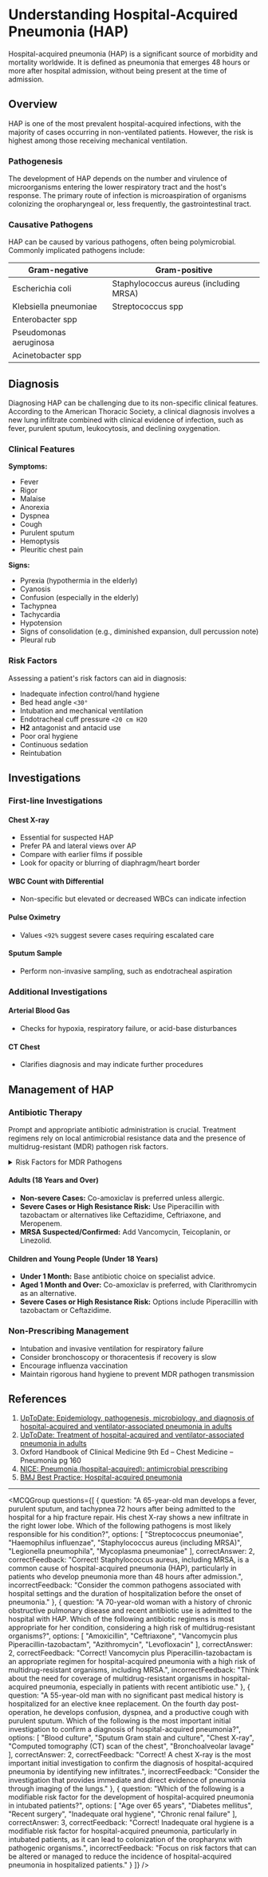
# Understanding Hospital-Acquired Pneumonia (HAP)

Hospital-acquired pneumonia (HAP) is a significant source of morbidity and mortality worldwide. It is defined as pneumonia that emerges 48 hours or more after hospital admission, without being present at the time of admission.

## Overview

HAP is one of the most prevalent hospital-acquired infections, with the majority of cases occurring in non-ventilated patients. However, the risk is highest among those receiving mechanical ventilation.

### Pathogenesis

The development of HAP depends on the number and virulence of microorganisms entering the lower respiratory tract and the host's response. The primary route of infection is microaspiration of organisms colonizing the oropharyngeal or, less frequently, the gastrointestinal tract.

### Causative Pathogens

HAP can be caused by various pathogens, often being polymicrobial. Commonly implicated pathogens include:

| Gram-negative           | Gram-positive                           |
|-------------------------|-----------------------------------------|
| Escherichia coli        | Staphylococcus aureus (including MRSA)  |
| Klebsiella pneumoniae   | Streptococcus spp                       |
| Enterobacter spp        |                                         |
| Pseudomonas aeruginosa  |                                         |
| Acinetobacter spp       |                                         |

## Diagnosis

Diagnosing HAP can be challenging due to its non-specific clinical features. According to the American Thoracic Society, a clinical diagnosis involves a new lung infiltrate combined with clinical evidence of infection, such as fever, purulent sputum, leukocytosis, and declining oxygenation.

### Clinical Features

**Symptoms:**

- Fever
- Rigor
- Malaise
- Anorexia
- Dyspnea
- Cough
- Purulent sputum
- Hemoptysis
- Pleuritic chest pain

**Signs:**

- Pyrexia (hypothermia in the elderly)
- Cyanosis
- Confusion (especially in the elderly)
- Tachypnea
- Tachycardia
- Hypotension
- Signs of consolidation (e.g., diminished expansion, dull percussion note)
- Pleural rub

### Risk Factors

Assessing a patient's risk factors can aid in diagnosis:

- Inadequate infection control/hand hygiene
- Bed head angle `<30°`
- Intubation and mechanical ventilation
- Endotracheal cuff pressure `<20 cm H2O`
- **H2** antagonist and antacid use
- Poor oral hygiene
- Continuous sedation
- Reintubation

## Investigations

### First-line Investigations

#### Chest X-ray

- Essential for suspected HAP
- Prefer PA and lateral views over AP
- Compare with earlier films if possible
- Look for opacity or blurring of diaphragm/heart border

#### WBC Count with Differential

- Non-specific but elevated or decreased WBCs can indicate infection

#### Pulse Oximetry

- Values `<92%` suggest severe cases requiring escalated care

#### Sputum Sample

- Perform non-invasive sampling, such as endotracheal aspiration

### Additional Investigations

#### Arterial Blood Gas

- Checks for hypoxia, respiratory failure, or acid-base disturbances

#### CT Chest

- Clarifies diagnosis and may indicate further procedures

## Management of HAP

### Antibiotic Therapy

Prompt and appropriate antibiotic administration is crucial. Treatment regimens rely on local antimicrobial resistance data and the presence of multidrug-resistant (MDR) pathogen risk factors.

<details>
<summary>Risk Factors for MDR Pathogens</summary>

- Antibiotic use in the past 90 days
- Septic shock during ventilator-associated pneumonia
- Acute respiratory distress syndrome (ARDS) before pneumonia
- Hospitalization over 5 days before pneumonia onset
- Acute renal replacement therapy prior to pneumonia

</details>

#### Adults (18 Years and Over)

- **Non-severe Cases:** Co-amoxiclav is preferred unless allergic.
- **Severe Cases or High Resistance Risk:** Use Piperacillin with tazobactam or alternatives like Ceftazidime, Ceftriaxone, and Meropenem.
- **MRSA Suspected/Confirmed:** Add Vancomycin, Teicoplanin, or Linezolid.

#### Children and Young People (Under 18 Years)

- **Under 1 Month:** Base antibiotic choice on specialist advice.
- **Aged 1 Month and Over:** Co-amoxiclav is preferred, with Clarithromycin as an alternative.
- **Severe Cases or High Resistance Risk:** Options include Piperacillin with tazobactam or Ceftazidime.

### Non-Prescribing Management

- Intubation and invasive ventilation for respiratory failure
- Consider bronchoscopy or thoracentesis if recovery is slow
- Encourage influenza vaccination
- Maintain rigorous hand hygiene to prevent MDR pathogen transmission

## References

1. [UpToDate: Epidemiology, pathogenesis, microbiology, and diagnosis of hospital-acquired and ventilator-associated pneumonia in adults](https://www.uptodate.com/contents/epidemiology-pathogenesis-microbiology-and-diagnosis-of-hospital-acquired-and-ventilator-associated-pneumonia-in-adults)
2. [UpToDate: Treatment of hospital-acquired and ventilator-associated pneumonia in adults](https://www.uptodate.com/contents/treatment-of-hospital-acquired-and-ventilator-associated-pneumonia-in-adults)
3. Oxford Handbook of Clinical Medicine 9th Ed – Chest Medicine – Pneumonia pg 160
4. [NICE: Pneumonia (hospital-acquired): antimicrobial prescribing](https://www.nice.org.uk/guidance/ng139/resources/pneumonia-hospitalacquired-antimicrobial-prescribing-pdf-66141727749061)
5. [BMJ Best Practice: Hospital-acquired pneumonia](https://bestpractice.bmj.com/topics/en-us/720)

---

<MCQGroup questions={[
  {
    question: "A 65-year-old man develops a fever, purulent sputum, and tachypnea 72 hours after being admitted to the hospital for a hip fracture repair. His chest X-ray shows a new infiltrate in the right lower lobe. Which of the following pathogens is most likely responsible for his condition?",
    options: [
      "Streptococcus pneumoniae",
      "Haemophilus influenzae",
      "Staphylococcus aureus (including MRSA)",
      "Legionella pneumophila",
      "Mycoplasma pneumoniae"
    ],
    correctAnswer: 2,
    correctFeedback: "Correct! Staphylococcus aureus, including MRSA, is a common cause of hospital-acquired pneumonia (HAP), particularly in patients who develop pneumonia more than 48 hours after admission.",
    incorrectFeedback: "Consider the common pathogens associated with hospital settings and the duration of hospitalization before the onset of pneumonia."
  },
  {
    question: "A 70-year-old woman with a history of chronic obstructive pulmonary disease and recent antibiotic use is admitted to the hospital with HAP. Which of the following antibiotic regimens is most appropriate for her condition, considering a high risk of multidrug-resistant organisms?",
    options: [
      "Amoxicillin",
      "Ceftriaxone",
      "Vancomycin plus Piperacillin-tazobactam",
      "Azithromycin",
      "Levofloxacin"
    ],
    correctAnswer: 2,
    correctFeedback: "Correct! Vancomycin plus Piperacillin-tazobactam is an appropriate regimen for hospital-acquired pneumonia with a high risk of multidrug-resistant organisms, including MRSA.",
    incorrectFeedback: "Think about the need for coverage of multidrug-resistant organisms in hospital-acquired pneumonia, especially in patients with recent antibiotic use."
  },
  {
    question: "A 55-year-old man with no significant past medical history is hospitalized for an elective knee replacement. On the fourth day post-operation, he develops confusion, dyspnea, and a productive cough with purulent sputum. Which of the following is the most important initial investigation to confirm a diagnosis of hospital-acquired pneumonia?",
    options: [
      "Blood culture",
      "Sputum Gram stain and culture",
      "Chest X-ray",
      "Computed tomography (CT) scan of the chest",
      "Bronchoalveolar lavage"
    ],
    correctAnswer: 2,
    correctFeedback: "Correct! A chest X-ray is the most important initial investigation to confirm the diagnosis of hospital-acquired pneumonia by identifying new infiltrates.",
    incorrectFeedback: "Consider the investigation that provides immediate and direct evidence of pneumonia through imaging of the lungs."
  },
  {
    question: "Which of the following is a modifiable risk factor for the development of hospital-acquired pneumonia in intubated patients?",
    options: [
      "Age over 65 years",
      "Diabetes mellitus",
      "Recent surgery",
      "Inadequate oral hygiene",
      "Chronic renal failure"
    ],
    correctAnswer: 3,
    correctFeedback: "Correct! Inadequate oral hygiene is a modifiable risk factor for hospital-acquired pneumonia, particularly in intubated patients, as it can lead to colonization of the oropharynx with pathogenic organisms.",
    incorrectFeedback: "Focus on risk factors that can be altered or managed to reduce the incidence of hospital-acquired pneumonia in hospitalized patients."
  }
]} />